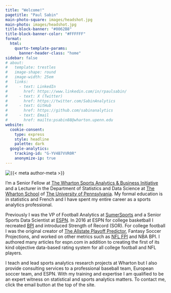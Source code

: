 ```yaml
---
title: "Welcome!"
pagetitle: "Paul Sabin"
main-photo-square: images/headshot.jpg
main-photo: images/headshot.jpg
title-block-banner: "#0062B8"
title-block-banner-color: "#FFFFFF"
format:
  html:
    quarto-template-params:
      banner-header-class: "home"
sidebar: false
# about: 
#   template: trestles
#   image-shape: round
#   image-width: 25em
#   links:
#     - text: LinkedIn
#       href: https://www.linkedin.com/in/rpaulsabin/
#     - text: X (Twitter)
#       href: https://twitter.com/SabinAnalytics
#     - text: GitHub
#       href: https://github.com/sabinanalytics
#     - text: Email
#       href: mailto:psabin88@wharton.upenn.edu
website:
  cookie-consent:
    type: express
    style: headline
    palette: dark
  google-analytics:
    tracking-id: "G-YV4B7VVR0R"
    anonymize-ip: true
---
```


::: grid
::: {.g-col-12 .g-col-sm-4}
```{=html}
<div class="grid" style="--bs-columns: 5; row-gap: 0;">
  <div class="g-col-1 g-col-sm-0"></div>
  <div class="g-col-3 g-col-sm-5">
    <picture>
      <source media="(max-width: 576px)" srcset="{{< meta main-photo-square >}}">
      <source media="(min-width: 576px)" srcset="{{< meta main-photo >}}">
      <img class="img-fluid" src="{{< meta main-photo >}}" alt="{{< meta author-meta >}}">
    </picture>
  </div>
  <div class="g-col-1 g-col-sm-0"></div>
</div>
```
:::

::: {.g-col-12 .g-col-sm-8}
I'm a Senior Fellow at [The Wharton Sports Analytics & Business Initiative](https://wsb.wharton.upenn.edu/) and a Lecturer in the Department of Statistics and Data Science at [The Wharton School](https://www.wharton.upenn.edu/) of [The University of Pennsylvania](https://www.upenn.edu/). My formal education is in statistics and French and I have spent my entire career as a sports analytics professional.

Previously I was the VP of Football Analytics at [SumerSports](sumersports.com) and a Senior Sports Data Scientist at [ESPN](https://www.espn.com/analytics/). In 2016 at ESPN for college basketball I recreated [BPI](espn.com/bpi)  and introduced Strength of Record (SOR). For college football I was the original creator of [The Allstate Playoff Predictor](https://www.espn.com/espn/feature/story/_/page/cfbplayoffpredictor/cfb-playoff-predictor), Fantasy Soccer Projections, and worked on other metrics such as [NFL FPI](https://www.espn.com/nfl/fpi) and NBA BPI. I authored many articles for espn.com in addition to creating the first of its kind objective data-based rating system for all college football and NFL players.

I teach and lead sports analytics research projects at Wharton but I also provide consulting services to a professional baseball team, European soccer team, and ESPN. With my training and expertise I am qualified to be an expert witness on statistical and sports analytics matters. To contact me, click the email button at the top of the site.
:::
:::
